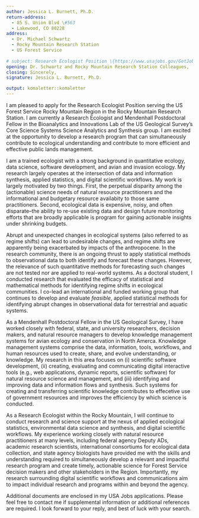 ```yaml
---
author: Jessica L. Burnett, Ph.D.  
return-address: 
  - 85 S. Union Blvd \#563
  - Lakewood, CO 80228
address:
  - Dr. Michael Schwartz
  - Rocky Mountain Research Station
  - US Forest Service
  
# subject: Research Ecologist Position \{https://www.usajobs.gov/GetJob/ViewDetails/587668600}
opening: Dr. Schwartz and Rocky Mountain Research Station Colleagues,
closing: Sincerely,
signature: Jessica L. Burnett, Ph.D.

output: komaletter::komaletter
---
```


I am pleased to apply for the Research Ecologist Position serving the US Forest Service Rocky Mountain Region in the Rocky Mountain Research Station. I am currently a Research Ecologist and Mendenhall Postdoctoral Fellow in the Bioanalytics and Innovations Lab of the US Geological Survey's Core Science Systems Science Analytics and Synthesis group. I am excited at the opportunity to develop a research program that can simultaneously contribute to ecological understanding and contribute to more efficient and effective public lands management.      

I am a trained ecologist with a strong background in quantitative ecology, data science, software development, and avian and invasion ecology. My research largely operates at the intersection of data and information synthesis, applied statistics, and digital scientific workflows. My work is largely motivated by two things. First, the perpetual disparity among the (actionable) science needs of natural resource practitioners and the informational and budgetary resource availabity to those same practitioners. Second, ecological data is expensive, noisy, and often disparate--the ability to re-use existing data and design future monitoring efforts that are broadly applicable is program for gaining actionable insights under shrinking budgets. 

Abrupt and unexpected changes in ecological systems (also referred to as regime shifts) can lead to undesirable changes, and regime shifts are apparently being exacerbated by impacts of the anthropocene. In the research community, there is an ongoing thrust to apply statistical methods to observational data to both identify and forecast these changes. However, the relevance of such quantitative methods for forecasting such changes are not tested nor are applied to real-world systems. As a doctoral student, I conducted research that evaluated the efficacy of statistical and mathematical methods for identifying regime shifts in ecological communities. I co-lead an international and funded working group that continues to develop and evaluate *feasible*, applied statistical methods for identifying abrupt changes in observational data for terrestrial and aquatic systems. 

As a Mendenhall Postdoctoral Fellow in the US Geological Survey, I have worked closely with federal, state, and university researchers, decision makers, and natural resource managers to develop knowledge management systems for avian ecology and conservation in North Amerca. Knowledge management systems comprise the data, information, tools, workflows, and human resources used to create, share, and evolve understanding, or knowledge. My research in this area focuses on (i) scientific software development, (ii) creating, evaluating and communicating digital interactive tools (e.g., web applications, dynamic reports, scientific software) for natural resource science and management, and (iii) identifying and improving data and information flows and synthesis. Such systems for creating and transferring scientific knowledge contributes to effecetive use of government resources and improves the efficiency by which science is conducted.

As a Research Ecologist within the Rocky Mountain, I will continue to conduct research and science support at the nexus of applied ecological statistics, environmental data science and synthesis, and digital scientific workflows. My experience working closely with natural resource practitioners at many levels, including federal agency Deputy ADs, academic research scientists, international consortiums for ecological data collection, and state agency biologists have provided me with the skills and understanding required to simultaneously develop a relevant and impactful research program and create timely, actionable science for Forest Service decision makers and other stakeholders in the Region. Importantly, my research surrounding digital scientific workflows and communications aim to impact individual research and programs within and beyond the agency.     

Additional documents are enclosed in my USA Jobs applications. Please feel free to contact me if supplemental information or additional references are required. I look forward to your reply, and best of luck with your search. 
